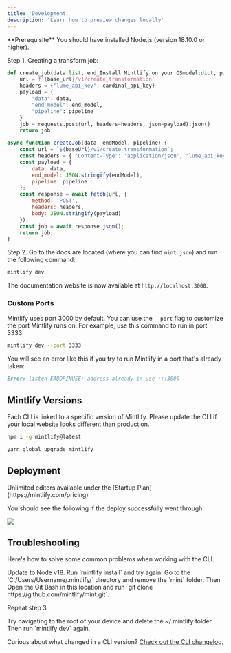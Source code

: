 ```yaml
---
title: 'Development'
description: 'Learn how to preview changes locally'
---
```


<Info>
  **Prerequisite** You should have installed Node.js (version 18.10.0 or
  higher).
</Info>

Step 1. Creating a transform job:

<CodeGroup>

```python python
def create_job(data:list, end_Install Mintlify on your OSmodel:dict, pipeline:str):
    url = f'{base_url}/v1/create_transformation'
    headers = {'lume_api_key': cardinal_api_key}
    payload = {
        "data": data,
        "end_model": end_model,
        "pipeline": pipeline
    }
    job = requests.post(url, headers=headers, json=payload).json()
    return job
```

```javascript javascript
async function createJob(data, endModel, pipeline) {
    const url = `${baseUrl}/v1/create_transformation`;
    const headers = { 'Content-Type': 'application/json', 'lume_api_key': apiKey };
    const payload = {
        data: data,
        end_model: JSON.stringify(endModel),
        pipeline: pipeline
    };
    const response = await fetch(url, {
        method: 'POST',
        headers: headers,
        body: JSON.stringify(payload)
    });
    const job = await response.json();
    return job;
}
```

</CodeGroup>

Step 2. Go to the docs are located (where you can find `mint.json`) and run the following command:

```bash
mintlify dev
```

The documentation website is now available at `http://localhost:3000`.

### Custom Ports

Mintlify uses port 3000 by default. You can use the `--port` flag to customize the port Mintlify runs on. For example, use this command to run in port 3333:

```bash
mintlify dev --port 3333
```

You will see an error like this if you try to run Mintlify in a port that's already taken:

```md
Error: listen EADDRINUSE: address already in use :::3000
```

## Mintlify Versions

Each CLI is linked to a specific version of Mintlify. Please update the CLI if your local website looks different than production.

<CodeGroup>

```bash npm
npm i -g mintlify@latest
```

```bash yarn
yarn global upgrade mintlify
```

</CodeGroup>

## Deployment

<Tip>
  Unlimited editors available under the [Startup
  Plan](https://mintlify.com/pricing)
</Tip>

You should see the following if the deploy successfully went through:

<Frame>
  <img src="/images/checks-passed.png" style={{ borderRadius: '0.5rem' }} />
</Frame>

## Troubleshooting

Here's how to solve some common problems when working with the CLI.

<AccordionGroup>
  <Accordion title="Mintlify is not loading">
    Update to Node v18. Run `mintlify install` and try again.
  </Accordion>
  <Accordion title="No such file or directory on Windows">
Go to the `C:/Users/Username/.mintlify/` directory and remove the `mint`
folder. Then Open the Git Bash in this location and run `git clone
https://github.com/mintlify/mint.git`.

Repeat step 3.

  </Accordion>
  <Accordion title="Getting an unknown error">
    Try navigating to the root of your device and delete the ~/.mintlify folder.
    Then run `mintlify dev` again.
  </Accordion>
</AccordionGroup>

Curious about what changed in a CLI version? [Check out the CLI changelog.](/changelog/command-line)
